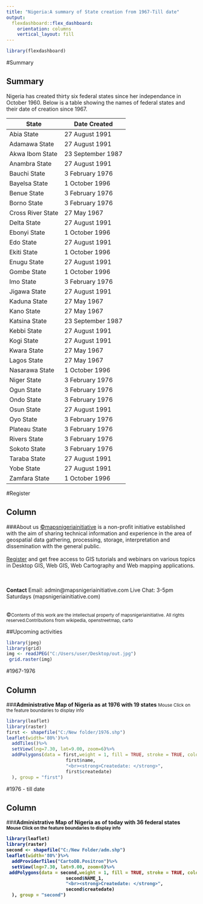 ---
title: "Nigeria:A summary of State creation from 1967-Till date"
output: 
  flexdashboard::flex_dashboard:
    orientation: columns
    vertical_layout: fill
---

```{r setup, include=FALSE}
library(flexdashboard)
```



#Summary
<h2>Summary</h2>
Nigeria has created thirty six federal states since her independance in October 1960. Below is a table showing the names of federal states and their date of creation since 1967.

| State             	| Date Created      	|
|-------------------	|-------------------	|
| Abia State        	| 27 August 1991    	|
| Adamawa State     	| 27 August 1991    	|
| Akwa Ibom State   	| 23 September 1987 	|
| Anambra State     	| 27 August 1991    	|
| Bauchi State      	| 3 February 1976   	|
| Bayelsa State     	| 1 October 1996    	|
| Benue State       	| 3 February 1976   	|
| Borno State       	| 3 February 1976   	|
| Cross River State 	| 27 May 1967       	|
| Delta State       	| 27 August 1991    	|
| Ebonyi State      	| 1 October 1996    	|
| Edo State         	| 27 August 1991    	|
| Ekiti State       	| 1 October 1996    	|
| Enugu State       	| 27 August 1991    	|
| Gombe State       	| 1 October 1996    	|
| Imo State         	| 3 February 1976   	|
| Jigawa State      	| 27 August 1991    	|
| Kaduna State      	| 27 May 1967       	|
| Kano State        	| 27 May 1967       	|
| Katsina State     	| 23 September 1987 	|
| Kebbi State       	| 27 August 1991    	|
| Kogi State        	| 27 August 1991    	|
| Kwara State       	| 27 May 1967       	|
| Lagos State       	| 27 May 1967       	|
| Nasarawa State    	| 1 October 1996    	|
| Niger State       	| 3 February 1976   	|
| Ogun State        	| 3 February 1976   	|
| Ondo State        	| 3 February 1976   	|
| Osun State        	| 27 August 1991    	|
| Oyo State         	| 3 February 1976   	|
| Plateau State     	| 3 February 1976   	|
| Rivers State      	| 3 February 1976   	|
| Sokoto State      	| 3 February 1976   	|
| Taraba State      	| 27 August 1991    	|
| Yobe State        	| 27 August 1991    	|
| Zamfara State     	| 1 October 1996    	|


#Register

Column {data-width=550}
-----------------------------------------------------------------------

###About us
<a href="https://mapsnigeriainitiative.com">&copy;mapsnigeriainitiative</a> is a non-profit initiative established with the aim of sharing technical information and experience in the area of geospatial data gathering, processing, storage, interpretation and dissemination with the general public.<br><br>
<a href="https://mapsnigeriainitiative.com/register">Register</a> and get free access to GIS tutorials and webinars on various topics in Desktop GIS, Web GIS, Web Cartography and Web mapping applications.
<br><br><br>

<strong>Contact</strong>
Email: admin@mapsnigeriainitiative.com
Live Chat: 3-5pm Saturdays (mapsnigeriainitiative.com)<br><br>

&copy;<small></em>Contents of this work are the intellectual property of mapsnigeriainitiative. All rights reserved.Contributions from wikipedia, openstreetmap, carto</em></small><br>

##Upcoming activities

```{r fig.width = 6, fig.height = 6, echo=FALSE}
library(jpeg)
library(grid)
img <- readJPEG("C:/Users/user/Desktop/out.jpg")
 grid.raster(img)
```


#1967-1976

Column {data-width=550}
-----------------------------------------------------------------------

###<strong>Administrative Map of Nigeria as at 1976 with 19 states</strong>
<small>Mouse Click on the feature boundaries to display info</small>
```{r echo=FALSE}
library(leaflet)
library(raster)
first <- shapefile("C:/New folder/1976.shp")
leaflet(width='80%')%>%
  addTiles()%>%
  setView(lng=7.30, lat=9.00, zoom=6)%>%
  addPolygons(data = first,weight = 1, fill = TRUE, stroke = TRUE, color = "#000",  popup = paste0(paste0("<strong style='color:red'>Name: </strong>", 
                      first$name, 
                      "<br><strong>Createdate: </strong>", 
                      first$createdate)
  ), group = "first")

```



#1976 - till date

Column {data-width=550}
-----------------------------------------------------------------------

###<strong>Administrative Map of Nigeria as of today with 36 federal states<br>
<small>Mouse Click on the feature boundaries to display info</small>
```{r}
library(leaflet)
library(raster)
second <- shapefile("C:/New Folder/adm.shp")
leaflet(width='80%')%>%
  addProviderTiles("CartoDB.Positron")%>%
  setView(lng=7.30, lat=9.00, zoom=6)%>%
 addPolygons(data = second,weight = 1, fill = TRUE, stroke = TRUE, color = "red",  fillOpacity = 0.2, popup = paste0(paste0("<strong style='color:red'>Name: </strong>", 
                      second$NAME_1, 
                      "<br><strong>Createdate: </strong>", 
                      second$createdate)
  ), group = "second")
```


